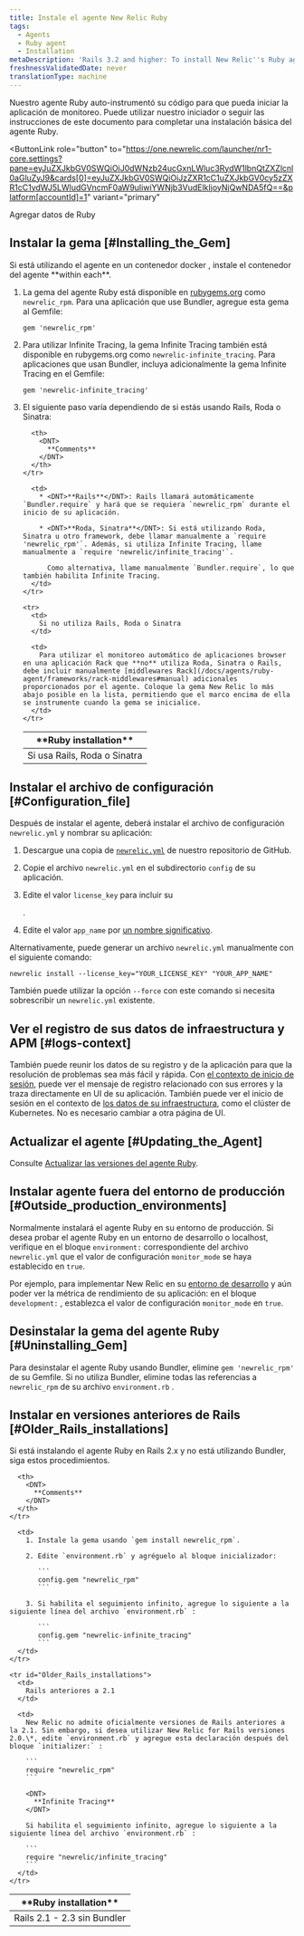 ```yaml
---
title: Instale el agente New Relic Ruby
tags:
  - Agents
  - Ruby agent
  - Installation
metaDescription: 'Rails 3.2 and higher: To install New Relic''s Ruby agent as a gem, start here.'
freshnessValidatedDate: never
translationType: machine
---
```


Nuestro agente Ruby auto-instrumentó su código para que pueda iniciar la aplicación de monitoreo. Puede utilizar nuestro iniciador o seguir las instrucciones de este documento para completar una instalación básica del agente Ruby.

<ButtonLink
  role="button"
  to="https://one.newrelic.com/launcher/nr1-core.settings?pane=eyJuZXJkbGV0SWQiOiJ0dWNzb24ucGxnLWluc3RydW1lbnQtZXZlcnl0aGluZyJ9&cards[0]=eyJuZXJkbGV0SWQiOiJzZXR1cC1uZXJkbGV0cy5zZXR1cC1ydWJ5LWludGVncmF0aW9uIiwiYWNjb3VudElkIjoyNjQwNDA5fQ==&platform[accountId]=1"
  variant="primary"
>
  Agregar datos de Ruby
</ButtonLink>

## Instalar la gema [#Installing_the_Gem]

<Callout variant="important">
  Si está utilizando el agente en un contenedor docker , instale el contenedor del agente <DNT>**within each**</DNT>.
</Callout>

1. La gema del agente Ruby está disponible en [rubygems.org](https://rubygems.org/) como `newrelic_rpm`. Para una aplicación que use Bundler, agregue esta gema al Gemfile:

   ```
   gem 'newrelic_rpm'
   ```

2. Para utilizar Infinite Tracing, la gema Infinite Tracing también está disponible en rubygems.org como `newrelic-infinite_tracing`. Para aplicaciones que usan Bundler, incluya adicionalmente la gema Infinite Tracing en el Gemfile:

   ```
   gem 'newrelic-infinite_tracing'
   ```

3. El siguiente paso varía dependiendo de si estás usando Rails, Roda o Sinatra:

   <table>
     <thead>
       <tr>
         <th style={{ width: "200px" }}>
           <DNT>
             **Ruby installation**
           </DNT>
         </th>

         <th>
           <DNT>
             **Comments**
           </DNT>
         </th>
       </tr>
     </thead>

     <tbody>
       <tr>
         <td>
           Si usa Rails, Roda o Sinatra
         </td>

         <td>
           * <DNT>**Rails**</DNT>: Rails llamará automáticamente `Bundler.require` y hará que se requiera `newrelic_rpm` durante el inicio de su aplicación.

           * <DNT>**Roda, Sinatra**</DNT>: Si está utilizando Roda, Sinatra u otro framework, debe llamar manualmente a `require 'newrelic_rpm'`. Además, si utiliza Infinite Tracing, llame manualmente a `require 'newrelic/infinite_tracing'`.

             Como alternativa, llame manualmente `Bundler.require`, lo que también habilita Infinite Tracing.
         </td>
       </tr>

       <tr>
         <td>
           Si no utiliza Rails, Roda o Sinatra
         </td>

         <td>
           Para utilizar el monitoreo automático de aplicaciones browser en una aplicación Rack que **no** utiliza Roda, Sinatra o Rails, debe incluir manualmente [middlewares Rack](/docs/agents/ruby-agent/frameworks/rack-middlewares#manual) adicionales proporcionados por el agente. Coloque la gema New Relic lo más abajo posible en la lista, permitiendo que el marco encima de ella se instrumente cuando la gema se inicialice.
         </td>
       </tr>
     </tbody>
   </table>

## Instalar el archivo de configuración [#Configuration_file]

Después de instalar el agente, deberá instalar el archivo de configuración `newrelic.yml` y nombrar su aplicación:

1. Descargue una copia de [`newrelic.yml`](https://github.com/newrelic/newrelic-ruby-agent/blob/dev/newrelic.yml) de nuestro repositorio de GitHub.

2. Copie el archivo `newrelic.yml` en el subdirectorio `config` de su aplicación.

3. Edite el valor `license_key` para incluir su

   <InlinePopover type="licenseKey"/>

   .

4. Edite el valor `app_name` por [un nombre significativo](/docs/agents/manage-apm-agents/app-naming/name-your-application).

Alternativamente, puede generar un archivo `newrelic.yml` manualmente con el siguiente comando:

```
newrelic install --license_key="YOUR_LICENSE_KEY" "YOUR_APP_NAME"
```

También puede utilizar la opción `--force` con este comando si necesita sobrescribir un `newrelic.yml` existente.

<InstallFeedback/>

## Ver el registro de sus datos de infraestructura y APM [#logs-context]

También puede reunir los datos de su registro y de la aplicación para que la resolución de problemas sea más fácil y rápida. Con [el contexto de inicio de sesión](/docs/logs/logs-context/configure-logs-context-ruby/), puede ver el mensaje de registro relacionado con sus errores y la traza directamente en UI de su aplicación. También puede ver el inicio de sesión en el contexto de [los datos de su infraestructura](/docs/logs/forward-logs/forward-your-logs-using-infrastructure-agent/), como el clúster de Kubernetes. No es necesario cambiar a otra página de UI.

## Actualizar el agente [#Updating_the_Agent]

Consulte [Actualizar las versiones del agente Ruby](/docs/agents/ruby-agent/installation/upgrade-ruby-agent-versions).

## Instalar agente fuera del entorno de producción [#Outside_production_environments]

Normalmente instalará el agente Ruby en su entorno de producción. Si desea probar el agente Ruby en un entorno de desarrollo o localhost, verifique en el bloque `environment:` correspondiente del archivo `newrelic.yml` que el valor de configuración `monitor_mode` se haya establecido en `true`.

Por ejemplo, para implementar New Relic en su [entorno de desarrollo](/docs/ruby/developer-mode) y aún poder ver la métrica de rendimiento de su aplicación: en el bloque `development:` , establezca el valor de configuración `monitor_mode` en `true`.

## Desinstalar la gema del agente Ruby [#Uninstalling_Gem]

Para desinstalar el agente Ruby usando Bundler, elimine `gem 'newrelic_rpm'` de su Gemfile. Si no utiliza Bundler, elimine todas las referencias a `newrelic_rpm` de su archivo `environment.rb` .

## Instalar en versiones anteriores de Rails [#Older_Rails_installations]

Si está instalando el agente Ruby en Rails 2.x y no está utilizando Bundler, siga estos procedimientos.

<table>
  <thead>
    <tr>
      <th style={{ width: "200px" }}>
        <DNT>
          **Ruby installation**
        </DNT>
      </th>

      <th>
        <DNT>
          **Comments**
        </DNT>
      </th>
    </tr>
  </thead>

  <tbody>
    <tr id="Rails2_Without_Bundler">
      <td>
        Rails 2.1 - 2.3 sin Bundler
      </td>

      <td>
        1. Instale la gema usando `gem install newrelic_rpm`.

        2. Edite `environment.rb` y agréguelo al bloque inicializador:

           ```
           config.gem "newrelic_rpm"
           ```

        3. Si habilita el seguimiento infinito, agregue lo siguiente a la siguiente línea del archivo `environment.rb` :

           ```
           config.gem "newrelic-infinite_tracing"
           ```
      </td>
    </tr>

    <tr id="Older_Rails_installations">
      <td>
        Rails anteriores a 2.1
      </td>

      <td>
        New Relic no admite oficialmente versiones de Rails anteriores a la 2.1. Sin embargo, si desea utilizar New Relic for Rails versiones 2.0.\*, edite `environment.rb` y agregue esta declaración después del bloque `initializer:` :

        ```
        require "newrelic_rpm"
        ```

        <DNT>
          **Infinite Tracing**
        </DNT>

        Si habilita el seguimiento infinito, agregue lo siguiente a la siguiente línea del archivo `environment.rb` :

        ```
        require "newrelic/infinite_tracing"
        ```
      </td>
    </tr>
  </tbody>
</table>